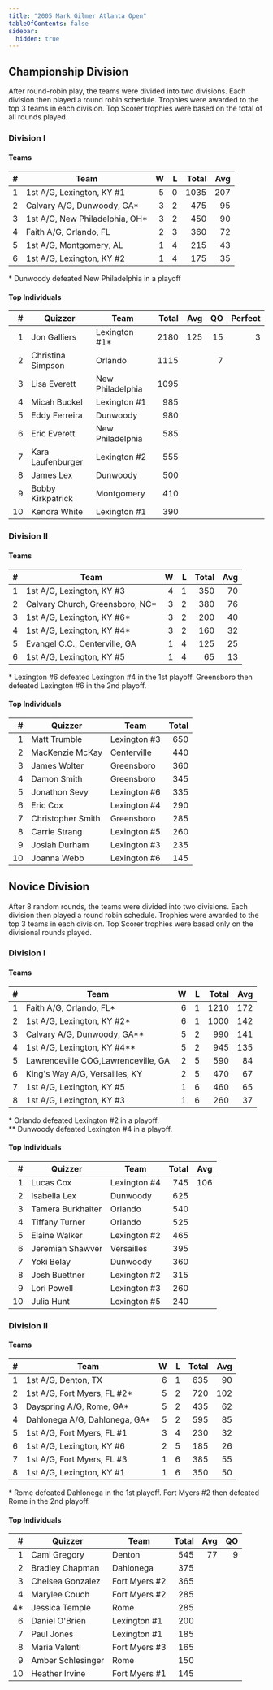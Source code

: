 ```yaml
---
title: "2005 Mark Gilmer Atlanta Open"
tableOfContents: false
sidebar:
  hidden: true
---
```


## Championship Division

After round-robin play, the teams were divided into two divisions.
Each division then played a round robin schedule.
Trophies were awarded to the top 3 teams in each division.
Top Scorer trophies were based on the total of all rounds played.

### Division I

#### Teams

|    # | Team                           |    W |    L | Total |  Avg |
| ---: | ------------------------------ | ---: | ---: | ----: | ---: |
|    1 | 1st A/G, Lexington, KY #1      |    5 |    0 |  1035 |  207 |
|    2 | Calvary A/G, Dunwoody, GA*     |    3 |    2 |   475 |   95 |
|    3 | 1st A/G, New Philadelphia, OH* |    3 |    2 |   450 |   90 |
|    4 | Faith A/G, Orlando, FL         |    2 |    3 |   360 |   72 |
|    5 | 1st A/G, Montgomery, AL        |    1 |    4 |   215 |   43 |
|    6 | 1st A/G, Lexington, KY #2      |    1 |    4 |   175 |   35 |

\* Dunwoody defeated New Philadelphia in a playoff

#### Top Individuals

|    # | Quizzer           | Team             | Total |  Avg |   QO | Perfect |
| ---: | ----------------- | ---------------- | ----: | ---: | ---: | ------: |
|    1 | Jon Galliers      | Lexington #1*    |  2180 |  125 |   15 |       3 |
|    2 | Christina Simpson | Orlando          |  1115 |      |    7 |         |
|    3 | Lisa Everett      | New Philadelphia |  1095 |      |      |         |
|    4 | Micah Buckel      | Lexington #1     |   985 |      |      |         |
|    5 | Eddy Ferreira     | Dunwoody         |   980 |      |      |         |
|    6 | Eric Everett      | New Philadelphia |   585 |      |      |         |
|    7 | Kara Laufenburger | Lexington #2     |   555 |      |      |         |
|    8 | James Lex         | Dunwoody         |   500 |      |      |         |
|    9 | Bobby Kirkpatrick | Montgomery       |   410 |      |      |         |
|   10 | Kendra White      | Lexington #1     |   390 |      |      |         |

### Division II

#### Teams

|    # | Team                            |    W |    L | Total |  Avg |
| ---: | ------------------------------- | ---: | ---: | ----: | ---: |
|    1 | 1st A/G, Lexington, KY #3       |    4 |    1 |   350 |   70 |
|    2 | Calvary Church, Greensboro, NC* |    3 |    2 |   380 |   76 |
|    3 | 1st A/G, Lexington, KY #6*      |    3 |    2 |   200 |   40 |
|    4 | 1st A/G, Lexington, KY #4*      |    3 |    2 |   160 |   32 |
|    5 | Evangel C.C., Centerville, GA   |    1 |    4 |   125 |   25 |
|    6 | 1st A/G, Lexington, KY #5       |    1 |    4 |    65 |   13 |

\* Lexington #6 defeated Lexington #4 in the 1st playoff. Greensboro then defeated Lexington #6 in the 2nd playoff.

#### Top Individuals

|    # | Quizzer           | Team         | Total |
| ---: | ----------------- | ------------ | ----: |
|    1 | Matt Trumble      | Lexington #3 |   650 |
|    2 | MacKenzie McKay   | Centerville  |   440 |
|    3 | James Wolter      | Greensboro   |   360 |
|    4 | Damon Smith       | Greensboro   |   345 |
|    5 | Jonathon Sevy     | Lexington #6 |   335 |
|    6 | Eric Cox          | Lexington #4 |   290 |
|    7 | Christopher Smith | Greensboro   |   285 |
|    8 | Carrie Strang     | Lexington #5 |   260 |
|    9 | Josiah Durham     | Lexington #3 |   235 |
|   10 | Joanna Webb       | Lexington #6 |   145 |

## Novice Division

After 8 random rounds, the teams were divided into two divisions.
Each division then played a round robin schedule. Trophies were awarded
to the top 3 teams in each division. Top Scorer trophies were based
only on the divisional rounds played.

### Division I

#### Teams

|    # | Team                                |    W |    L | Total |  Avg |
| ---: | ----------------------------------- | ---: | ---: | ----: | ---: |
|    1 | Faith A/G, Orlando, FL*             |    6 |    1 |  1210 |  172 |
|    2 | 1st A/G, Lexington, KY #2*          |    6 |    1 |  1000 |  142 |
|    3 | Calvary A/G, Dunwoody, GA**         |    5 |    2 |   990 |  141 |
|    4 | 1st A/G, Lexington, KY #4**         |    5 |    2 |   945 |  135 |
|    5 | Lawrenceville COG,Lawrenceville, GA |    2 |    5 |   590 |   84 |
|    6 | King's Way A/G, Versailles, KY      |    2 |    5 |   470 |   67 |
|    7 | 1st A/G, Lexington, KY #5           |    1 |    6 |   460 |   65 |
|    8 | 1st A/G, Lexington, KY #3           |    1 |    6 |   260 |   37 |

\* Orlando defeated Lexington #2 in a playoff.\
\*\* Dunwoody defeated Lexington #4 in a playoff.

#### Top Individuals

|    # | Quizzer           | Team         | Total |  Avg |
| ---: | ----------------- | ------------ | ----: | ---: |
|    1 | Lucas Cox         | Lexington #4 |   745 |  106 |
|    2 | Isabella Lex      | Dunwoody     |   625 |      |
|    3 | Tamera Burkhalter | Orlando      |   540 |      |
|    4 | Tiffany Turner    | Orlando      |   525 |      |
|    5 | Elaine Walker     | Lexington #2 |   465 |      |
|    6 | Jeremiah Shawver  | Versailles   |   395 |      |
|    7 | Yoki Belay        | Dunwoody     |   360 |      |
|    8 | Josh Buettner     | Lexington #2 |   315 |      |
|    9 | Lori Powell       | Lexington #3 |   260 |      |
|   10 | Julia Hunt        | Lexington #5 |   240 |      |

### Division II

#### Teams

|    # | Team                          |    W |    L | Total |  Avg |
| ---: | ----------------------------- | ---: | ---: | ----: | ---: |
|    1 | 1st A/G, Denton, TX           |    6 |    1 |   635 |   90 |
|    2 | 1st A/G, Fort Myers, FL #2*   |    5 |    2 |   720 |  102 |
|    3 | Dayspring A/G, Rome, GA*      |    5 |    2 |   435 |   62 |
|    4 | Dahlonega A/G, Dahlonega, GA* |    5 |    2 |   595 |   85 |
|    5 | 1st A/G, Fort Myers, FL #1    |    3 |    4 |   230 |   32 |
|    6 | 1st A/G, Lexington, KY #6     |    2 |    5 |   185 |   26 |
|    7 | 1st A/G, Fort Myers, FL #3    |    1 |    6 |   385 |   55 |
|    8 | 1st A/G, Lexington, KY #1     |    1 |    6 |   350 |   50 |

\* Rome defeated Dahlonega in the 1st playoff. Fort Myers #2 then defeated Rome in the 2nd playoff.

#### Top Individuals

|    # | Quizzer           | Team          | Total |  Avg |   QO |
| ---: | ----------------- | ------------- | ----: | ---: | ---: |
|    1 | Cami Gregory      | Denton        |   545 |   77 |    9 |
|    2 | Bradley Chapman   | Dahlonega     |   375 |      |      |
|    3 | Chelsea Gonzalez  | Fort Myers #2 |   365 |      |      |
|    4 | Marylee Couch     | Fort Myers #2 |   285 |      |      |
|   4* | Jessica Temple    | Rome          |   285 |      |      |
|    6 | Daniel O'Brien    | Lexington #1  |   200 |      |      |
|    7 | Paul Jones        | Lexington #1  |   185 |      |      |
|    8 | Maria Valenti     | Fort Myers #3 |   165 |      |      |
|    9 | Amber Schlesinger | Rome          |   150 |      |      |
|   10 | Heather Irvine    | Fort Myers #1 |   145 |      |      |

